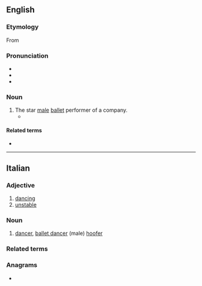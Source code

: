 ==English==

===Etymology===
From {{bor|en|it|ballerino}}

===Pronunciation===
* {{IPA|en|/ˌbæləɹˈiːnoʊ/}}
* {{rhymes|en|iːnəʊ}}
* {{hyph|en|bal|le|ri|no}}

===Noun===
{{en-noun}}

# The star [[male]] [[ballet]] performer of a company.
#* {{quote-journal|en|date=June 17, 2007|author=David Colman|title=The Merman of La Scala|work=New York Times|url=http://www.nytimes.com/2007/06/17/fashion/17POSS.html
|passage=As aware as you are, though, consider how much more keenly the leaping ballerinas and '''ballerinos''' of the world feel the tow with every move they make.}}

====Related terms====
* {{l|en|ballerina}}

{{C|en|Dance|Male people|Occupations}}

----

==Italian==

===Adjective===
{{it-adj|ballerin}}

# [[dancing]]
# [[unstable]]

===Noun===
{{it-noun|m|f=ballerina}}

# [[dancer]], [[ballet dancer]] (male) [[hoofer]]

===Related terms===
{{rel3
|it|ballare
|ballo
|solista
|primo ballerino
|prima ballerina
}}

===Anagrams===
* {{anagrams|it|barellino|ribellano}}